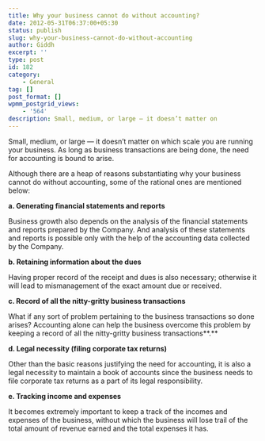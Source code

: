 ```yaml
---
title: Why your business cannot do without accounting?
date: 2012-05-31T06:37:00+05:30
status: publish
slug: why-your-business-cannot-do-without-accounting
author: Giddh
excerpt: ''
type: post
id: 182
category:
    - General
tag: []
post_format: []
wpmm_postgrid_views:
    - '564'
description: Small, medium, or large — it doesn’t matter on 
---
```

Small, medium, or large — it doesn’t matter on which scale you are running your business. As long as business transactions are being done, the need for accounting is bound to arise.

Although there are a heap of reasons substantiating why your business cannot do without accounting, some of the rational ones are mentioned below:

**a. Generating financial statements and reports**

Business growth also depends on the analysis of the financial statements and reports prepared by the Company. And analysis of these statements and reports is possible only with the help of the accounting data collected by the Company.

**b. Retaining information about the dues**

Having proper record of the receipt and dues is also necessary; otherwise it will lead to mismanagement of the exact amount due or received.

**c. Record of all the nitty-gritty business transactions**

What if any sort of problem pertaining to the business transactions so done arises? Accounting alone can help the business overcome this problem by keeping a record of all the nitty-gritty business transactions**.**

**d. Legal necessity (filing corporate tax returns)**

Other than the basic reasons justifying the need for accounting, it is also a legal necessity to maintain a book of accounts since the business needs to file corporate tax returns as a part of its legal responsibility.

**e. Tracking income and expenses**

It becomes extremely important to keep a track of the incomes and expenses of the business, without which the business will lose trail of the total amount of revenue earned and the total expenses it has.
